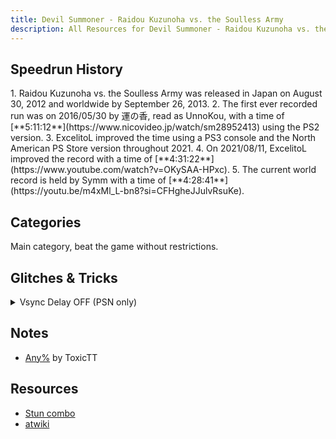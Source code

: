 ```yaml
---
title: Devil Summoner - Raidou Kuzunoha vs. the Soulless Army
description: All Resources for Devil Summoner - Raidou Kuzunoha vs. the Soulless Army
---
```



<DocsHero 
    content="Devil Summoner - Raidou Kuzunoha vs. the Soulless Army is the third entry in the Devil Summoner series. The gameplay changed from a first-person dungeon crawler turn-based RPG to that of an action rpg."
    srcUrl={cover}
    alt="Devil Summoner - Raidou Kuzunoha vs. the Soulless Army Cover"
/>

<LinkCard title="Leaderboards" href="https://www.speedrun.com/raidou1" description="See all the submitted runs on Speedrun.com"/>

## Speedrun History
<Steps>
1. Raidou Kuzunoha vs. the Soulless Army was released in Japan on August 30, 2012 and worldwide by September 26, 2013.
2. The first ever recorded run was on 2016/05/30 by 運の香, read as UnnoKou, with a time of [**5:11:12**](https://www.nicovideo.jp/watch/sm28952413) using the PS2 version.
3. ExcelitoL improved the time using a PS3 console and the North American PS Store version throughout 2021.
4. On 2021/08/11, ExcelitoL improved the record with a time of [**4:31:22**](https://www.youtube.com/watch?v=OKySAA-HPxc).
5. The current world record is held by Symm with a time of [**4:28:41**](https://youtu.be/m4xMl_L-bn8?si=CFHgheJJulvRsuKe).
</Steps>

## Categories
<CardGrid>
    <Card title="Any%">Main category, beat the game without restrictions.</Card>
</CardGrid>

## Glitches & Tricks
<details>
<summary>Vsync Delay OFF (PSN only)</summary>
By using the PS3's PS2 emulation debug menu you can turn off Vsync delay. This makes the infamous PSN port run at a much smoother frame rate and is currently allowed for speedruns.
</details>


## Notes
- [Any%](https://drive.google.com/file/d/1u50Varmfi-jdanZmr_P_WZsdctgHTQP0/view?usp=sharing) by ToxicTT

## Resources
- [Stun combo](https://docs.google.com/document/d/10jPE9vX3gy_HdRngPDJqLvRNyDcbpckUQqsO7vRj-KI/edit?usp=sharing)
- [atwiki](https://w.atwiki.jp/chulainn/)
